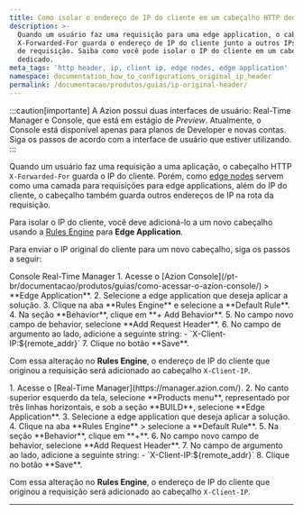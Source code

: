 ```yaml
---
title: Como isolar o endereço de IP do cliente em um cabeçalho HTTP dedicado
description: >-
  Quando um usuário faz uma requisição para uma edge application, o cabeçalho
  X-Forwarded-For guarda o endereço de IP do cliente junto a outros IPs da rota
  de requisição. Saiba como você pode isolar o IP do cliente em um cabeçalho
  dedicado.
meta_tags: 'http header, ip, client ip, edge nodes, edge application'
namespace: documentation_how_to_configurations_original_ip_header
permalink: /documentacao/produtos/guias/ip-original-header/
---
```



:::caution[importante]
A Azion possui duas interfaces de usuário: Real-Time Manager e Console, que está em estágio de *Preview*. Atualmente, o Console está disponível apenas para planos de Developer e novas contas. Siga os passos de acordo com a interface de usuário que estiver utilizando.
:::

Quando um usuário faz uma requisição a uma aplicação, o cabeçalho HTTP `X-Forwarded-For` guarda o IP do cliente. Porém, como [edge nodes](/pt-br/documentacao/produtos/build/edge-application/) servem como uma camada para requisições para edge applications, além do IP do cliente, o cabeçalho também guarda outros endereços de IP na rota da requisição.

Para isolar o IP do cliente, você deve adicioná-lo a um novo cabeçalho usando a [Rules Engine](/pt-br/documentacao/produtos/build/edge-application/rules-engine/) para **Edge Application**.

Para enviar o IP original do cliente para um novo cabeçalho, siga os passos a seguir:

<Tabs client:visible>
    <Fragment slot="tab.console">Console</Fragment>
    <Fragment slot="tab.rtm">Real-Time Manager</Fragment>

<Fragment slot="panel.console">
1. Acesse o [Azion Console](/pt-br/documentacao/produtos/guias/como-acessar-o-azion-console/) > **Edge Application**.
2. Selecione a edge application que deseja aplicar a solução.
3. Clique na aba **Rules Engine** e selecione a **Default Rule**.
4. Na seção **Behavior**, clique em **+ Add Behavior**.
5. No campo novo campo de behavior, selecione **Add Request Header**.
6. No campo de argumento ao lado, adicione a seguinte string:
   - `X-Client-IP:${remote_addr}`
7. Clique no botão **Save**.

Com essa alteração no **Rules Engine**, o endereço de IP do cliente que originou a requisição será adicionado ao cabeçalho `X-Client-IP`.
</Fragment>

<Fragment slot="panel.rtm">
1. Acesse o [Real-Time Manager](https://manager.azion.com/).
2. No canto superior esquerdo da tela, selecione **Products menu**, representado por três linhas horizontais, e sob a seção **BUILD**, selecione **Edge Application**.
3. Selecione a edge application que deseja aplicar a solução.
4. Clique na aba **Rules Engine** > selecione a **Default Rule**.
5. Na seção **Behavior**, clique em **+**.
6. No campo novo campo de behavior, selecione **Add Request Header**.
7. No campo de argumento ao lado, adicione a seguinte string:
   - `X-Client-IP:${remote_addr}`
8. Clique no botão **Save**.

Com essa alteração no **Rules Engine**, o endereço de IP do cliente que originou a requisição será adicionado ao cabeçalho `X-Client-IP`.

</Fragment>

</Tabs>







---

